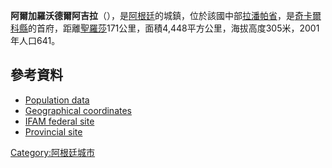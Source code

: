 '''阿爾加羅沃德爾阿吉拉'''（{{lang-es|Algarrobo del Águila}}），是[[阿根廷|阿根廷]]的城鎮，位於該國中部[[拉潘帕省|拉潘帕省]]，是[[奇卡爾科縣|奇卡爾科縣]]的首府，距離[[聖羅莎|聖羅莎]]171公里，面積4,448平方公里，海拔高度305米，2001年人口641。

==參考資料==
* [https://web.archive.org/web/20120118090821/http://www.caldenweb.com.ar/la-pampa/algarrobo-del-aguila-la-pampa.htm Population data]
* [http://www.fallingrain.com/world/AR/11/Algarrobo_del_Aguila.html Geographical coordinates] {{Wayback|url=http://www.fallingrain.com/world/AR/11/Algarrobo_del_Aguila.html |date=20160303222633 }}
* [https://web.archive.org/web/20071001000110/http://www.mininterior.gov.ar/municipales/busqueda/amplia_info.asp?ID=LAP004 IFAM federal site]
* [https://web.archive.org/web/20090328023429/http://www.lapampa.gov.ar/AsuntosMunicipales/Municip/Algarrobo.htm Provincial site]

{{coord|36|26|S|67|09|W|display=title|region:AR_type:city_source:GNS-enwiki}}

{{Argentina-geo-stub}}
[[Category:阿根廷城市|Category:阿根廷城市]]